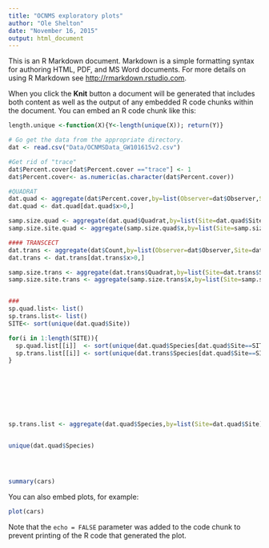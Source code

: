 ```yaml
---
title: "OCNMS exploratory plots"
author: "Ole Shelton"
date: "November 16, 2015"
output: html_document
---
```


This is an R Markdown document. Markdown is a simple formatting syntax for authoring HTML, PDF, and MS Word documents. For more details on using R Markdown see <http://rmarkdown.rstudio.com>.

When you click the **Knit** button a document will be generated that includes both content as well as the output of any embedded R code chunks within the document. You can embed an R code chunk like this:

```r

length.unique <-function(X){Y<-length(unique(X)); return(Y)}

# Go get the data from the appropriate directory.
dat <- read.csv("Data/OCNMSData_GW101615v2.csv")

#Get rid of "trace"
dat$Percent.cover[dat$Percent.cover =="trace"] <- 1
dat$Percent.cover<- as.numeric(as.character(dat$Percent.cover))

#QUADRAT
dat.quad <- aggregate(dat$Percent.cover,by=list(Observer=dat$Observer,Site=dat$Site,Transect=dat$Transect,Quadrat=dat$Quadrat,Species=dat$Species), sum,na.rm=T)
dat.quad <- dat.quad[dat.quad$x>0,]

samp.size.quad <- aggregate(dat.quad$Quadrat,by=list(Site=dat.quad$Site,Transect=dat.quad$Transect,Observer=dat.quad$Observer),length.unique)
samp.size.site.quad <- aggregate(samp.size.quad$x,by=list(Site=samp.size.quad$Site),sum) 

#### TRANSCECT
dat.trans <- aggregate(dat$Count,by=list(Observer=dat$Observer,Site=dat$Site,Transect=dat$Transect,Quadrat=dat$Quadrat,Species=dat$Species), sum,na.rm=T)
dat.trans <- dat.trans[dat.trans$x>0,]

samp.size.trans <- aggregate(dat.trans$Quadrat,by=list(Site=dat.trans$Site,Transect=dat.trans$Transect,Observer=dat.trans$Observer),length.unique)
samp.size.site.trans <- aggregate(samp.size.trans$x,by=list(Site=samp.size.trans$Site),sum) 


###  
sp.quad.list<- list()
sp.trans.list<- list()
SITE<- sort(unique(dat.quad$Site))

for(i in 1:length(SITE)){
  sp.quad.list[[i]]  <- sort(unique(dat.quad$Species[dat.quad$Site==SITE[i]]))
  sp.trans.list[[i]] <- sort(unique(dat.trans$Species[dat.quad$Site==SITE[i]]))
}








sp.trans.list <- aggregate(dat.quad$Species,by=list(Site=dat.quad$Site),unique)


unique(dat.quad$Species)




summary(cars)
```

You can also embed plots, for example:

```r
plot(cars)
```

Note that the `echo = FALSE` parameter was added to the code chunk to prevent printing of the R code that generated the plot.
